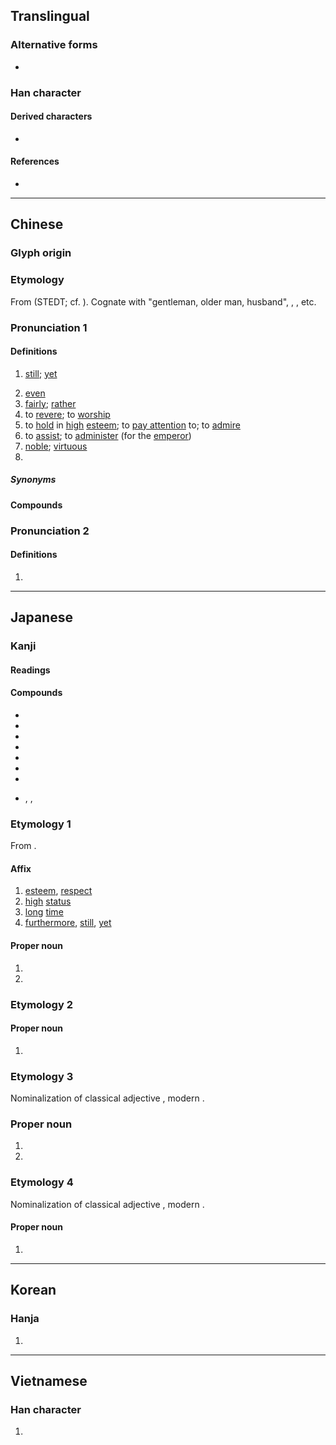 {{also|尙}}
{{character info}}
==Translingual==

===Alternative forms===
* {{l|mul|𫩠}} {{qualifier|when used at the top of a character}}

===Han character===
{{stroke order|strokes=8}}
{{Han char|rn=42|rad=小|as=05|sn=8|four=90227|canj=FBR|ids=⿱⺌冋}}

====Derived characters====
* {{l|mul|[[倘]] [[埫]] [[徜]] [[惝]] [[敞]] [[淌]] [[緔]]([[绱]]) [[耥]] [[趟]] [[躺]] [[鋿]] [[鞝]] [[㭻]] [[㲂]] [[䊑]] [[䠀]] [[䣊]] [[𣎃]]}}

====References====
* {{Han ref|kx=0297.121|dkj=07493|hdz=10563.050|uh=5C1A|ud=23578|bh=A97C|bd=43388}}

----

==Chinese==
{{zh-forms|t2=尙}}

===Glyph origin===
{{Han etyl}}

===Etymology===
From {{inh|zh|sit-pro|*(z)rjaŋ||uncle, superior}} (STEDT; cf. {{cog|sit-pro|*s-tjaŋ||, upper part, rise, raise, top, summit}}). Cognate with {{och-l|丈}} "gentleman, older man, husband", {{cog|bo|ཨ་ཞང||maternal uncle}}, {{cog|my|tr=ă hraŋ|t=master, lord}}, etc.

===Pronunciation 1===
{{zh-pron
|m=shàng
|c=soeng6
|h=pfs=song
|md=siông
|mn=xm,qz,tw:siōng/zz:siāng/xm,qz,tp,kh,sx,yl,km,mg,hc,tc:siūⁿ/zz,tn:siōⁿ/lk:siǔⁿ/tw:sióng
|mn_note=siōng/siāng - literary; siūⁿ/siōⁿ - vernacular (limited, e.g. {{zh-l|*和尚}}); sióng - vernacular (limited, e.g {{zh-l|*高尚}})
|mn-t=siang6/sion7/siên7
|mn-t_note=siang6 - literary; sion7/siên7 - vernacular (siên7 - Chaozhou)
|w=3zaan
|mc=2
|oc=1,2
|cat=adv,v,a,pn
}}

====Definitions====
{{zh-hanzi}}

# [[still]]; [[yet]]
#: {{zh-x|不良反應：尚 不 明確。|Adverse reactions: '''still''' unclear.}}
# [[even]]
# [[fairly]]; [[rather]]
# to [[revere]]; to [[worship]]
# to [[hold]] in [[high]] [[esteem]]; to [[pay attention]] to; to [[admire]]
# to [[assist]]; to [[administer]] (for the [[emperor]])
# [[noble]]; [[virtuous]]
# {{surname|zh}}

=====Synonyms=====
{{zh-dial|還}}

====Compounds====
{{zh-der|fold=1|好尚|布袋和尚|伏維尚饗|崇節尚儉|嘉尚|崇尚|尚且|尚古自|今文尚書|和尚打傘|尚友|古文尚書|元尚篇|坦尚尼亞|兵部尚書|尊年尚齒|口尚乳臭|尚書郎|志尚|循尚|一息尚存|尚齒|尚饗|刑部尚書|尚書大傳|山和尚|尚比亞|尚武|尚未|尚有可為|尚書令|尚方寶劍|尚方|尚志|尚可|尚佳|和尚|弄性尚氣|尚猶|尚衣|尚書省|尚然|尚書|大和尚|堂頭和尚|不尚|俗尚|當家和尚|戶部尚書|禮尚往來|由竇尚書|禮部尚書|法海和尚|時尚|疏財尚氣|跳牆和尚|節尚|紅杏尚書|鄉黨尚齒|風尚|衣錦尚絅|花和尚|素尚|習尚|高尚|阿必尚|尚市|巴達赫尚}}

===Pronunciation 2===
{{zh-pron
|m=cháng
|mc=1
|oc=n,1
|cat=n
}}

====Definitions====
{{zh-hanzi}}

# {{n-g|Variant pronunciation used in {{zh-l|尚書|position of the [[chief]] [[secretary]]}}.}}

----

==Japanese==

===Kanji===
{{ja-kanji|grade=c|rs=小05}}

====Readings====
{{ja-readings
|goon=じょう<じやう
|kanon=しょう<しやう
|kun=くわえる<くは-へる, たか-い, たか-める, たっと-ぶ, とうと-ぶ<たふと-ぶ, とうと-い<たふと-い, なお-<なほ, ねが-う<ねが-ふ
|nanori=さね, たか, たかし, なか, なり, ひさ, ひさし, まさ, まし, ます, よし, より
}}

====Compounds====
{{der-top3|Compounds}}
* {{ja-r|尚古|しょうこ}}
* {{ja-r|尚歯|しょうし}}
* {{ja-r|尚書|^しょうしょ}}
* {{ja-r|尚早|しょうそう}}
* {{ja-r|尚武|しょうぶ}}
* {{ja-r|好尚|こうしょう}}
* {{ja-r|高尚|こうしょう}}
* {{ja-r|和尚|おしょう}}, {{ja-r|和尚|かしょう}}, {{ja-r|和尚|わじょう}}
{{der-bottom}}

===Etymology 1===
{{ja-kanjitab|yomi=kanon|しょう}}

From {{der|ja|ltc|sort=しよう|-}} {{ltc-l|尚|id=2}}.

====Affix====
{{ja-pos|affix|しょう|hhira=しやう}}

# [[esteem]], [[respect]]
# [[high]] [[status]]
# [[long]] [[time]]
# [[furthermore]], [[still]], [[yet]]

====Proper noun====
{{ja-pos|proper|しょう|hhira=しやう}}

# {{surname|ja|A=a|nodot=1|sort=しよう}}
# {{given name|ja|male|or=female|A=a}}

===Etymology 2===
{{ja-kanjitab|yomi=k|なお}}
{{ja-see|なお}}

====Proper noun====
{{ja-pos|proper|なお|hhira=なほ}}

# {{given name|ja|male|or=female|A=a}}

===Etymology 3===
{{ja-kanjitab|yomi=n|たかし}}
Nominalization of classical adjective {{m|ja|高し|tr=takashi}}, modern {{m|ja|高い|tr=takai||[[high]]}}.

===Proper noun===
{{ja-pos|proper|たかし}}

# {{surname|ja|A=a|nodot=1}}
# {{given name|ja|male|A=a}}

===Etymology 4===
{{ja-kanjitab|yomi=n|ひさし}}
Nominalization of classical adjective {{m|ja|久し|tr=hisashi}}, modern {{m|ja|久しい|tr=hisashii||[[long]] [[time]]}}.

====Proper noun====
{{ja-pos|proper|ひさし}}

# {{given name|ja|male|or=female|A=a|sort=ひさし}}

----

==Korean==

===Hanja===
{{ko-hanja|hangeul=상|rv=sang|mr=sang}}

# {{rfdef|ko|sort=小05}}

----

==Vietnamese==

===Han character===
{{vi-hantu|[[chuộng]], [[thượng]]|rs=小05}}

# {{rfdef|vi|sort=小05}}